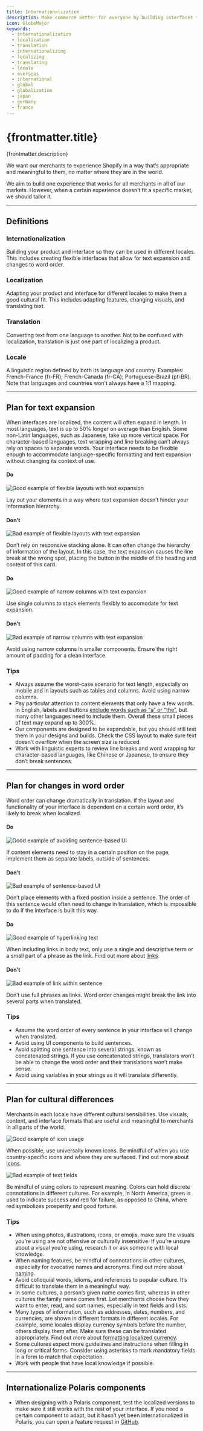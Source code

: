 ```yaml
---
title: Internationalization
description: Make commerce better for everyone by building interfaces that work everywhere. These guidelines will help you design, write, and build products that can be used in every part of the world.
icon: GlobeMajor
keywords:
  - internationalization
  - localization
  - translation
  - internationalizing
  - localizing
  - translating
  - locale
  - overseas
  - international
  - global
  - globalization
  - japan
  - germany
  - france
---
```


# {frontmatter.title}

<Lede>{frontmatter.description}</Lede>

We want our merchants to experience Shopify in a way that’s appropriate and meaningful to them, no matter where they are in the world.

We aim to build one experience that works for all merchants in all of our markets. However, when a certain experience doesn’t fit a specific market, we should tailor it.

---

## Definitions

### Internationalization

Building your product and interface so they can be used in different locales. This includes creating flexible interfaces that allow for text expansion and changes to word order.

### Localization

Adapting your product and interface for different locales to make them a good cultural fit. This includes adapting features, changing visuals, and translating text.

### Translation

Converting text from one language to another. Not to be confused with localization, translation is just one part of localizing a product.

### Locale

A linguistic region defined by both its language and country. Examples:
French-France (fr-FR); French-Canada (fr-CA); Portuguese-Brazil (pt-BR). Note that languages and countries won’t always have a 1:1 mapping.

---

## Plan for text expansion

When interfaces are localized, the content will often expand in length. In most languages, text is up to 50% longer on average than English. Some non-Latin languages, such as Japanese, take up more vertical space. For character-based languages, text wrapping and line breaking can’t always rely on spaces to separate words. Your interface needs to be flexible enough to accommodate language-specific formatting and text expansion without changing its context of use.

<DoDont>

#### Do

![Good example of flexible layouts with text expansion](/images/foundations/internationalization/info-hierarchy-do@2x.png)

Lay out your elements in a way where text expansion doesn’t hinder your information hierarchy.

#### Don’t

![Bad example of flexible layouts with text expansion](/images/foundations/internationalization/info-hierarchy-dont@2x.png)

Don’t rely on responsive stacking alone. It can often change the hierarchy of information of the layout. In this case, the text expansion causes the line break at the wrong spot, placing the button in the middle of the heading and content of this card.

</DoDont>

<DoDont>

#### Do

![Good example of narrow columns with text expansion](/images/foundations/internationalization/narrow-columns-do@2x.png)

Use single columns to stack elements flexibly to accomodate for text expansion.

#### Don’t

![Bad example of narrow columns with text expansion](/images/foundations/internationalization/narrow-columns-dont@2x.png)

Avoid using narrow columns in smaller components. Ensure the right amount of padding for a clean interface.

</DoDont>

### Tips

- Always assume the worst-case scenario for text length, especially on mobile and in layouts such as tables and columns. Avoid using narrow columns.
- Pay particular attention to content elements that only have a few words. In English, labels and buttons [exclude words such as “a” or “the”](/content/actionable-language#buttons), but many other languages need to include them. Overall these small pieces of text may expand up to 300%.
- Our components are designed to be expandable, but you should still test them in your designs and builds. Check the CSS layout to make sure text doesn’t overflow when the screen size is reduced.
- Work with linguistic experts to review line breaks and word wrapping for character-based languages, like Chinese or Japanese, to ensure they don’t break sentences.

---

## Plan for changes in word order

Word order can change dramatically in translation. If the layout and functionality of your interface is dependent on a certain word order, it’s likely to break when localized.

<DoDont>

#### Do

![Good example of avoiding sentence-based UI](/images/foundations/internationalization/sentence-based-ui-do@2x.png)

If content elements need to stay in a certain position on the page, implement them as separate labels, outside of sentences.

#### Don’t

![Bad example of sentence-based UI](/images/foundations/internationalization/sentence-based-ui-dont@2x.png)

Don’t place elements with a fixed position inside a sentence. The order of this sentence would often need to change in translation, which is impossible to do if the interface is built this way.

</DoDont>

<DoDont>

#### Do

![Good example of hyperlinking text](/images/foundations/internationalization/hyperlink-text-do@2x.png)

When including links in body text, only use a single and descriptive term or a small part of a phrase as the link. Find out more about [links](/content/actionable-language#links).

#### Don’t

![Bad example of link within sentence](/images/foundations/internationalization/hyperlink-text-dont@2x.png)

Don’t use full phrases as links. Word order changes might break the link into several parts when translated.

</DoDont>

### Tips

- Assume the word order of every sentence in your interface will change when translated.
- Avoid using UI components to build sentences.
- Avoid splitting one sentence into several strings, known as concatenated strings. If you use concatenated strings, translators won’t be able to change the word order and their translations won’t make sense.
- Avoid using variables in your strings as it will translate differently.

---

## Plan for cultural differences

Merchants in each locale have different cultural sensibilities. Use visuals, content, and interface formats that are useful and meaningful to merchants in all parts of the world.

![Good example of icon usage](/images/foundations/internationalization/icons-meaning@2x.png)

When possible, use universally known icons. Be mindful of when you use country-specific icons and where they are surfaced. Find out more about [icons](/design/icons).

![Bad example of text fields](/images/foundations/internationalization/colors-cultural-context@2x.png)

Be mindful of using colors to represent meaning. Colors can hold discrete connotations in different cultures. For example, in North America, green is used to indicate success and red for failure, as opposed to China, where red symbolizes prosperity and good fortune.

### Tips

- When using photos, illustrations, icons, or emojis, make sure the visuals you’re using are not offensive or culturally insensitive. If you’re unsure about a visual you’re using, research it or ask someone with local knowledge.
- When naming features, be mindful of connotations in other cultures, especially for evocative names and acronyms. Find out more about [naming](/content/naming).
- Avoid colloquial words, idioms, and references to popular culture. It’s difficult to translate them in a meaningful way.
- In some cultures, a person’s given name comes first, whereas in other cultures the family name comes first. Let merchants choose how they want to enter, read, and sort names, especially in text fields and lists.
- Many types of information, such as addresses, dates, numbers, and currencies, are shown in different formats in different locales. For example, some locales display currency symbols before the number, others display them after. Make sure these can be translated appropriately. Find out more about [formatting localized currency](/foundations/formatting-localized-currency#navigation).
- Some cultures expect more guidelines and instructions when filling in long or critical forms. Consider using asterisks to mark mandatory fields in a form to match that expectation.
- Work with people that have local knowledge if possible.

---

## Internationalize Polaris components

- When designing with a Polaris component, test the localized versions to make sure it still works with the rest of your interface.
  If you need a certain component to adapt, but it hasn’t yet been internationalized in Polaris, you can open a feature request in [GitHub](https://github.com/Shopify/polaris-react/issues/).
